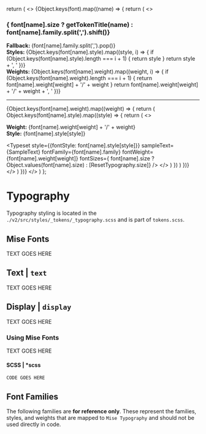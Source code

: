 
<Meta
  title="Tokens/Typography"
  parameters={tokenParams}
/>


  return (
    <>
      {Object.keys(font).map((name) => {
        return (
          <>
            <h3>{
              font[name].size
                ? getTokenTitle(name)
                : font[name].family.split(',').shift()}</h3>
            <p>
              <strong>Fallback: </strong>
              {font[name].family.split(',').pop()}
              <br/>
              <strong>Styles: </strong>
              {Object.keys(font[name].style).map((style, i) => {
                if (Object.keys(font[name].style).length === i + 1) {
                  return style
                }
                return style + ', '
              })}
              <br/>
              <strong>Weights: </strong>
              {Object.keys(font[name].weight).map((weight, i) => {
                if (Object.keys(font[name].weight).length === i + 1) {
                  return font[name].weight[weight] + '/' + weight
                }
                return font[name].weight[weight] + '/' + weight + ', '
              })}
            </p>
            <hr/>
            {Object.keys(font[name].weight).map((weight) => {
              return (
                Object.keys(font[name].style).map((style) => {
                  return (
                    <>
                      <p>
                        <b>Weight:</b> {font[name].weight[weight] + '/' + weight}
                        <br/>
                        <b>Style:</b> {font[name].style[style]}
                      </p>
                      <Typeset
                        style={{fontStyle: font[name].style[style]}}
                        sampleText={SampleText}
                        fontFamily={font[name].family}
                        fontWeight={font[name].weight[weight]}
                        fontSizes={
                          font[name].size
                            ? Object.values(font[name].size)
                            : [ResetTypography.size]}
                      />
                    </>
                  )
                })
              )
            })}
          </>
        )
      })}
    </>
  )
};

# Typography

Typography styling is located in the `./v2/src/styles/_tokens/_typography.scss` and is part of `tokens.scss`.

## Mise Fonts

TEXT GOES HERE

## Text | `text`

TEXT GOES HERE

<FontPreview />

<FontList font={Typography.text} />

## Display | `display`

TEXT GOES HERE

<FontList font={Typography.display} />

### Using Mise Fonts

TEXT GOES HERE

#### SCSS | *scss

```
CODE GOES HERE
```

## Font Families

The following families are **for reference only**. These represent the families, styles, and weights that are mapped to `Mise Typography` and should not be used directly in code.

<FontList font={FontFamilies} />